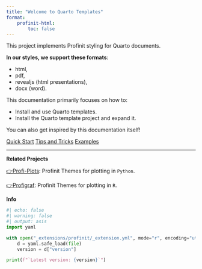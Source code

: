 ```yaml
---
title: "Welcome to Quarto Templates"
format:
    profinit-html:
        toc: false
---
```


This project implements Profinit styling for Quarto documents.

**In our styles, we support these formats**:

- html,
- pdf,
- revealjs (html presentations),
- docx (word).

This documentation primarily focuses on how to:

- Install and use Quarto templates.
- Install the Quarto template project and expand it.

You can also get inspired by this documentation itself!

::: {.hero-buttons}
[Quick Start](users/quickstart.qmd){.btn-secondary .btn .btn-lg role="button"}
[Tips and Tricks](users/tricks.qmd){.btn-secondary .btn .btn-lg role="button"}
[Examples](users/examples/index.qmd){.btn-secondary .btn .btn-lg role="button"}
:::

---

**Related Projects**

::: {}
[👉Profi-Plots](https://datascience.profinitservices.cz/sablony/profi-plots/): Profinit Themes for plotting in `Python`.
:::

::: {}
[👉Profigraf](https://datascience.profinitservices.cz/sablony/profitemplates/): Profinit Themes for plotting in `R`.
:::

**Info**

```python
#| echo: false
#| warning: false
#| output: asis
import yaml

with open("_extensions/profinit/_extension.yml", mode="r", encoding="utf-8") as file:
    d = yaml.safe_load(file)
    version = d["version"]

print(f"`Latest version: {version}`")
```
